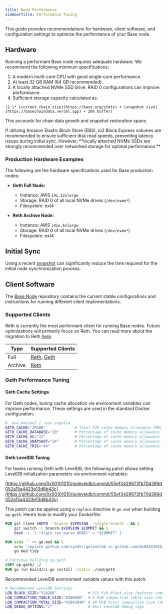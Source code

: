 ```yaml
---
title: Node Performance
sidebarTitle: Performance Tuning
---
```


This guide provides recommendations for hardware, client software, and configuration settings to optimize the performance of your Base node.

## Hardware

Running a performant Base node requires adequate hardware. We recommend the following minimum specifications:

1. A modern multi-core CPU with good single-core performance.  
2. At least 32 GB RAM (64 GB recommended).  
3. A locally attached NVMe SSD drive. RAID 0 configurations can improve performance.  
4. Sufficient storage capacity calculated as:  

  ```
  (2 \* [current chain size](https://base.org/stats) + [snapshot size](https://basechaindata.vercel.app) + 20% buffer)
  ```

  This accounts for chain data growth and snapshot restoration space.

<Note>
If utilizing Amazon Elastic Block Store (EBS), io2 Block Express volumes are recommended to ensure sufficient disk read speeds, preventing latency issues during initial sync. However, **locally attached NVMe SSDs are strongly recommended over networked storage for optimal performance.**
</Note>

### Production Hardware Examples

The following are the hardware specifications used for Base production nodes:

- **Geth Full Node:**
    - Instance: AWS `i4i.12xlarge`  
    - Storage: RAID 0 of all local NVMe drives (`/dev/nvme*`)  
    - Filesystem: ext4  

- **Reth Archive Node:**
    - Instance: AWS `i4ie.6xlarge`  
    - Storage: RAID 0 of all local NVMe drives (`/dev/nvme*`)  
    - Filesystem: ext4  

## Initial Sync

Using a recent [snapshot](/base-chain/node-operators/snapshots.mdx) can significantly reduce the time required for the initial node synchronization process.

## Client Software

The [Base Node](https://github.com/base/node) repository contains the current stable configurations and instructions for running different client implementations.

### Supported Clients

Reth is currently the most performant client for running Base nodes. Future optimizations will primarily focus on Reth. You can read more about the migration to Reth [here](https://blog.base.dev/scaling-base-with-reth).

| Type    | Supported Clients                                                                                  |
| ------- | -------------------------------------------------------------------------------------------------- |
| Full    | [Reth](https://github.com/base/node/tree/main/reth), [Geth](https://github.com/base/node/tree/main/geth) |
| Archive | [Reth](https://github.com/base/node/tree/main/reth)                                               |

### Geth Performance Tuning

#### Geth Cache Settings

For Geth nodes, tuning cache allocation via environment variables can improve performance. These settings are used in the standard Docker configuration:

```bash
# .env.mainnet / .env.sepolia
GETH_CACHE="20480"             # Total P2P cache memory allowance (MB) (default: 1024)
GETH_CACHE_DATABASE="20"       # Percentage of cache memory allowance for database IO (default: 75)
GETH_CACHE_GC="12"             # Percentage of cache memory allowance for garbage collection (default: 25)
GETH_CACHE_SNAPSHOT="24"       # Percentage of cache memory allowance for snapshot caching (default: 10)
GETH_CACHE_TRIE="44"           # Percentage of cache memory allowance for trie caching (default: 25)
```

#### Geth LevelDB Tuning

For teams running Geth with LevelDB, the following patch allows setting LevelDB initialization parameters via environment variables:

[https://github.com/0x00101010/goleveldb/commit/55ef3429673fb70d389d052a15a4423e13d8b43c](https://github.com/0x00101010/goleveldb/commit/55ef3429673fb70d389d052a15a4423e13d8b43c)

This patch can be applied using a `replace` directive in `go.mod` when building `op-geth`. Here’s how to modify your Dockerfile:

```dockerfile
RUN git clone $REPO --branch $VERSION --single-branch . && \
    git switch -c branch-$VERSION $COMMIT && \
    bash -c '[ "$(git rev-parse HEAD)" = "$COMMIT" ]'

RUN echo '' >> go.mod && \
    echo 'replace github.com/syndtr/goleveldb => github.com/0x00101010/goleveldb v1.0.4-param-customization' >> go.mod && \
    go mod tidy

# Continue building op-geth
COPY op-geth/ ./
RUN go run build/ci.go install -static ./cmd/geth
```

Recommended LevelDB environment variable values with this patch:

```bash
# Recommended LevelDB Settings
LDB_BLOCK_SIZE="524288"              # 512 KiB block size (matches common RAID 0 chunk sizes)
LDB_COMPACTION_TABLE_SIZE="8388608"  # 8 MiB compaction table size (default: 2 MiB)
LDB_COMPACTION_TOTAL_SIZE="41943040" # 40 MiB total compaction size (default: 8 MiB)
LDB_DEBUG_OPTIONS="1"                # Emit LevelDB debug logs
```
